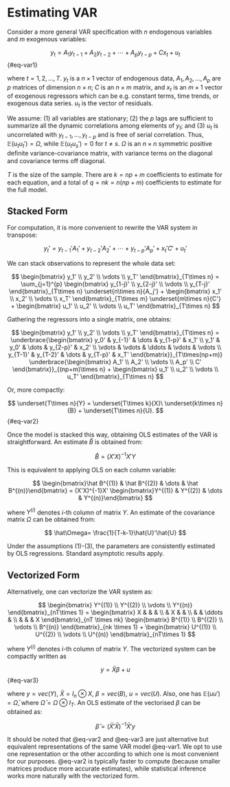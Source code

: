 # Estimating VAR {#sec-var2}

Consider a more general VAR specification with $n$ endogenous variables
and $m$ exogenous variables:

$$
y_t = A_1 y_{t−1} + A_2 y_{t−2} + \cdots + A_p y_{t−p} + C x_t + u_t
$$ {#eq-var1}

where $t = 1, 2, ..., T$. $y_t$ is a $n\times 1$ vector of endogenous
data, $A_1, A_2,..., A_p$ are $p$ matrices of dimension $n\times n$; $C$
is an $n\times m$ matrix, and $x_t$ is an $m\times 1$ vector of
exogenous regressors which can be e.g. constant terms, time trends, or
exogenous data series. $u_t$ is the vector of residuals.

We assume: (1) all variables are stationary; (2) the $p$ lags are
sufficient to summarize all the dynamic correlations among elements of
$y_t$; and (3) $u_t$ is uncorrelated with $y_{t-1},...,y_{t-p}$ and is
free of serial correlation. Thus, $\mathbb E(u_tu_t') = \Omega$, while
$\mathbb E(u_t u_s') = 0$ for $t \neq s$. $\Omega$ is an $n\times n$
symmetric positive deﬁnite variance-covariance matrix, with variance
terms on the diagonal and covariance terms off diagonal.

$T$ is the size of the sample. There are $k = np + m$ coeﬃcients to
estimate for each equation, and a total of $q = nk = n(np + m)$
coefficients to estimate for the full model.

## Stacked Form

For computation, it is more convenient to rewrite the VAR system in
transpose:

$$
y_t' = y_{t−1}' A_1' + y_{t−2}' A_2' + \cdots + y_{t−p}' A_p' + x_t' C' + u_t'
$$

We can stack observations to represent the whole data set:

$$
\begin{bmatrix}
y_1' \\ y_2' \\ \vdots \\ y_T'
\end{bmatrix}_{T\times n} = \sum_{j=1}^{p}
\begin{bmatrix}
y_{1-j}' \\ y_{2-j}' \\ \vdots \\ y_{T-j}'
\end{bmatrix}_{T\times n} \underset{n\times n}{A_j'} +
\begin{bmatrix}
x_1' \\ x_2' \\ \vdots \\ x_T'
\end{bmatrix}_{T\times m} \underset{m\times n}{C'} + 
\begin{bmatrix}
u_1' \\ u_2' \\ \vdots \\ u_T'
\end{bmatrix}_{T\times n}
$$

Gathering the regressors into a single matrix, one obtains:

$$
\begin{bmatrix}
y_1' \\ y_2' \\ \vdots \\ y_T'
\end{bmatrix}_{T\times n} =
\underbrace{\begin{bmatrix}
y_0' & y_{-1}' & \dots & y_{1-p}' & x_1' \\ 
y_1' & y_0' & \dots & y_{2-p}' & x_2' \\ 
\vdots & \vdots & \ddots & \vdots & \vdots \\ 
y_{T-1}' & y_{T-2}' & \dots & y_{T-p}' & x_T'
\end{bmatrix}}_{T\times(np+m)} 
\underbrace{\begin{bmatrix}
A_1' \\ A_2' \\ \vdots \\ A_p' \\ C'
\end{bmatrix}}_{(np+m)\times n} +
\begin{bmatrix}
u_1' \\ u_2' \\ \vdots \\ u_T'
\end{bmatrix}_{T\times n}
$$

Or, more compactly:

$$
\underset{T\times n}{Y} = \underset{T\times k}{X}\ \underset{k\times n}{B} + 
\underset{T\times n}{U}.
$$ {#eq-var2}

Once the model is stacked this way, obtaining OLS estimates of the VAR
is straightforward. An estimate $\hat B$ is obtained from:

$$
\hat B = (X'X)^{-1} X'Y
$$

This is equivalent to applying OLS on each column variable:

$$
\begin{bmatrix}\hat B^{(1)} & \hat B^{(2)} & \dots & \hat B^{(n)}\end{bmatrix} =
(X'X)^{-1}X' \begin{bmatrix}Y^{(1)} & Y^{(2)} & \dots & Y^{(n)}\end{bmatrix}
$$

where $Y^{(i)}$ denotes $i$-th column of matrix $Y$. An estimate of the
covariance matrix $\Omega$ can be obtained from:

$$
\hat\Omega= \frac{1}{T-k-1}\hat{U}'\hat{U}
$$

Under the assumptions (1)-(3), the parameters are consistently estimated
by OLS regressions. Standard asymptotic results apply.

## Vectorized Form

Alternatively, one can vectorize the VAR system as:

$$
\begin{bmatrix}
Y^{(1)} \\ Y^{(2)} \\ \vdots \\ Y^{(n)}
\end{bmatrix}_{nT\times 1} = 
\begin{bmatrix}
X & & & \\ & X & & \\ & & \ddots & \\ & & & X
\end{bmatrix}_{nT \times nk}
\begin{bmatrix}
B^{(1)} \\ B^{(2)} \\ \vdots \\ B^{(n)}
\end{bmatrix}_{nk \times 1} + 
\begin{bmatrix}
U^{(1)} \\ U^{(2)} \\ \vdots \\ U^{(n)}
\end{bmatrix}_{nT\times 1} 
$$

where $Y^{(i)}$ denotes $i$-th column of matrix $Y$. The vectorized
system can be compactly written as

$$
y = \bar{X}\beta + u
$$ {#eq-var3}

where $y = vec(Y)$, $\bar{X} = I_n \otimes X$, $\beta = vec(B)$,
$u = vec(U)$. Also, one has $\mathbb E(uu') = \bar\Omega$, where
$\bar\Omega = \Omega\otimes I_T$. An OLS estimate of the vectorised
$\beta$ can be obtained as:

$$
\hat\beta = (\bar{X}' \bar{X})^{−1} \bar{X}'y
$$

It should be noted that @eq-var2 and @eq-var3 are just alternative but
equivalent representations of the same VAR model @eq-var1. We opt to use
one representation or the other according to which one is most
convenient for our purposes. @eq-var2 is typically faster to compute
(because smaller matrices produce more accurate estimates), while
statistical inference works more naturally with the vectorized form.
